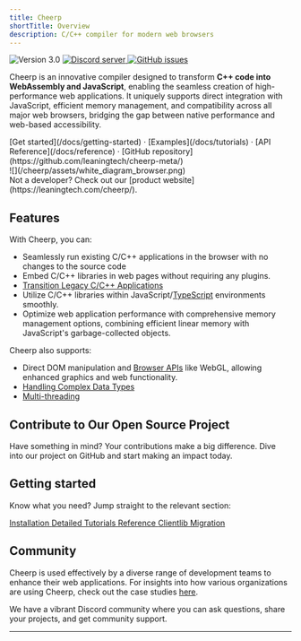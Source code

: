 ```yaml
---
title: Cheerp
shortTitle: Overview
description: C/C++ compiler for modern web browsers
---
```



<div class="not-prose flex gap-2 mb-2">
	<img
		src="https://img.shields.io/badge/version-3.0-orange"
		alt="Version 3.0"
	/>
	<a href="https://discord.leaningtech.com/">
		<img
			src="https://img.shields.io/discord/988743885121548329?color=%237289DA&logo=discord&logoColor=ffffff"
			alt="Discord server"
		/>
	</a>
	<a href="https://github.com/leaningtech/cheerp-meta/issues">
		<img
			src="https://img.shields.io/github/issues/leaningtech/cheerp-meta.svg?logo=github"
			alt="GitHub issues"
		/>
	</a>
</div>

Cheerp is an innovative compiler designed to transform **C++ code into WebAssembly and JavaScript**, enabling the seamless creation of high-performance web applications. It uniquely supports direct integration with JavaScript, efficient memory management, and compatibility across all major web browsers, bridging the gap between native performance and web-based accessibility.

<div class="m-4 flex justify-center">
	[Get started](/docs/getting-started) · [Examples](/docs/tutorials) · [API
	Reference](/docs/reference) · [GitHub
	repository](https://github.com/leaningtech/cheerp-meta/)
</div>

<div class="mx-24">![](/cheerp/assets/white_diagram_browser.png)</div>

<div class="text-stone-400">
	Not a developer? Check out our [product
	website](https://leaningtech.com/cheerp/).
</div>

## Features

With Cheerp, you can:

- Seamlessly run existing C/C++ applications in the browser with no changes to the source code
- Embed C/C++ libraries in web pages without requiring any plugins.
- [Transition Legacy C/C++ Applications]
- Utilize C/C++ libraries within JavaScript/[TypeScript] environments smoothly.
- Optimize web application performance with comprehensive memory management options, combining efficient linear memory with JavaScript's garbage-collected objects.

Cheerp also supports:

- Direct DOM manipulation and [Browser APIs] like WebGL, allowing enhanced graphics and web functionality.
- [Handling Complex Data Types]
- [Multi-threading]

<div class="mt-5 mx-24 mx-auto p-4 bg-stone-800 rounded-lg shadow-md">
	<h2 class="mt-5">Contribute to Our Open Source Project</h2>
	Have something in mind? Your contributions make a big difference. Dive into
	our project on GitHub and start making an impact today.
	<LinkButton
		type="secondary"
		href="https://github.com/leaningtech/cheerp-meta/"
		label="Visit GitHub Repository"
		iconLeft="mdi:github"
	/>
</div>

## Getting started

Know what you need? Jump straight to the relevant section:

<div class="not-prose grid grid-cols-2 font-medium gap-2 text-stone-100">
	<a
		href="/docs/getting-started/usage"
		class="px-8 py-6 bg-stone-800 hover:bg-stone-700 text-lg"
	>
		Installation
	</a>
	<a
		href="/docs/tutorials"
		class="px-8 py-6 bg-stone-800 hover:bg-stone-700 text-lg"
	>
		Detailed Tutorials
	</a>
	<a
		href="/docs/reference"
		class="px-8 py-6 bg-stone-800 hover:bg-stone-700 text-lg"
	>
		Reference
	</a>
	<a
		href="/docs/guides/clientlib-migration"
		class="px-8 py-6 bg-stone-800 hover:bg-stone-700 text-lg"
	>
		Clientlib Migration
	</a>
</div>

## Community

Cheerp is used effectively by a diverse range of development teams to enhance their web applications. For insights into how various organizations are using Cheerp, check out the case studies [here](https://leaningtech.com/case-studies/).

We have a vibrant Discord community where you can ask questions, share your projects, and get community support.

<LinkButton
	type="secondary"
	href={DISCORD_URL}
	iconLeft="fa-brands:discord"
	label="Join our Discord server"
/>

<LinkButton
	type="secondary"
	href="https://twitter.com/leaningtech"
	iconLeft="fa-brands:twitter"
	label="Follow us on Twitter"
/>

---

[Seamlessly run existing C/C++ applications in the browser with no changes to the source code]: /docs/guides/js-interop
[Transition Legacy C/C++ Applications]: /docs/guides/clientlib-migration
[comprehensive memory management]: /docs/reference/sections/genericjs/memory-model
[TypeScript]: /docs/guides/typescript
[Browser APIs]: /docs/reference/browser-apis
[Handling Complex Data Types]: /docs/reference/sections/genericjs/genericjs-arrays
[Multi-threading]: /docs/tutorials/webworkers
